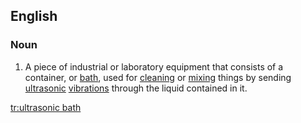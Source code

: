 ==English==

===Noun===
{{en-noun|head=[[ultrasonic]] [[bath]]}}

# A piece of industrial or laboratory equipment that consists of a container, or [[bath]], used for [[cleaning]] or [[mixing]] things by sending [[ultrasonic]] [[vibrations]] through the liquid contained in it.

[[tr:ultrasonic bath]]
